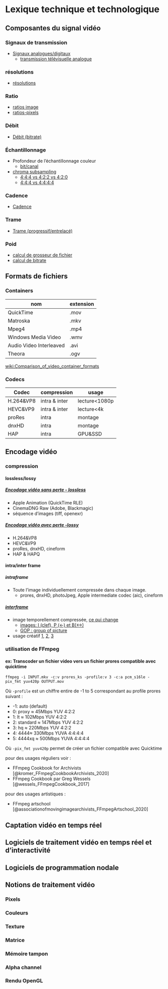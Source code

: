 # Lexique technique et technologique{#lexique}

## Composantes du signal vidéo
### Signaux de transmission
* [Signaux analogues/digitaux](https://en.wikipedia.org/wiki/Video#Analog_video)
	* [transmission télévisuelle analogue](https://en.wikipedia.org/wiki/Analog_television)

### résolutions

* [résolutions](https://en.wikipedia.org/wiki/Computer_display_standard#/media/File:Vector_Video_Standards2.svg)

### Ratio
* [ratios image](https://en.wikipedia.org/wiki/Display_aspect_ratio)
* [ratios-pixels](https://en.wikipedia.org/wiki/Pixel_aspect_ratio)

### Débit
* [Débit (bitrate)](https://en.wikipedia.org/wiki/Bit_rate#Video) 

### Échantillonnage
* Profondeur de l'échantillonnage couleur 
	* [bit/canal](https://en.wikipedia.org/wiki/Color_depth)  
* [chroma subsampling](https://en.wikipedia.org/wiki/Chroma_subsampling#Sampling_systems_and_ratios) 
	* [4:4:4 vs 4:2:2 vs 4:2:0](https://upload.wikimedia.org/wikipedia/commons/0/06/Colorcomp.jpg)
	* [4:4:4 vs 4:4:4:4](https://en.wikipedia.org/wiki/Alpha_compositing)

### Cadence
* [Cadence](https://frames-per-second.appspot.com) 

### Trame
* [Trame (progressif/entrelacé)](https://web.archive.org/web/20140222010640/http://neuron2.net/LVG/interlacing.html)

### Poid
* [calcul de grosseur de fichier](https://toolstud.io/video/filesize.php?imagewidth=1920&imageheight=1080&framerate=29.97&timeduration=60&timeunit=seconds)
* [calcul de bitrate](https://toolstud.io/video/bitrate.php?imagewidth=1&imageheight=1&colordepth=24&framerate=29.97)

## Formats de fichiers 

### Containers

| nom | extension |
| -	| -|
| QuickTime | .mov |
| Matroska  | .mkv |
| Mpeg4		| .mp4 |
| Windows Media Video | .wmv |
| Audio Video Interleaved | .avi |
| Theora 	| .ogv |

[wiki:Comparison_of_video_container_formats](https://en.wikipedia.org/wiki/Comparison_of_video_container_formats)

### Codecs

|Codec 				| compression		| usage 		|	 
| - 				|	-				|	 - 			|	
| H.264&VP8			|	intra & inter	| lecture<1080p 	|
| HEVC&VP9			|	intra & inter   | lecture<4k  	|
| proRes 			|	intra			| montage 		|
| dnxHD				|	intra 			| montage 		|
| HAP				|	intra 		 	| GPU&SSD   	 |

## Encodage vidéo
###  compression 

#### lossless/lossy

##### [Encodage vidéo sans perte - lossless](https://en.wikipedia.org/wiki/List_of_codecs#Lossless_video_compression)
* Apple Animation (QuickTime RLE)
* CinemaDNG Raw (Adobe, Blackmagic)
* séquence d'images (tiff, openexr)

##### [Encodage vidéo avec perte -lossy](https://en.wikipedia.org/wiki/List_of_codecs#Lossy_compression_2)
* H.264&VP8
* HEVC&VP9
* proRes, dnxHD, cineform		
* HAP & HAPQ	


#### intra/inter frame

##### intraframe
* Toute l'image individuellement compressée dans chaque image.
	* prores, dnxHD, photoJpeg, Apple intermediate codec (aic), cineform 	

##### [interframe](https://en.wikipedia.org/wiki/Inter_frame)
* image temporellement compressée, [ce qui change](http://dvd-hq.info/data_compression_3.php)
	* [images: I (clef), P (<-) et B(<->)](https://en.wikipedia.org/wiki/Video_compression_picture_types)
	* [GOP : group of picture](https://en.wikipedia.org/wiki/Inter_frame#/media/File:IPB_images_sequence.png)
* usage créatif [1](https://www.youtube.com/watch?v=rMSsw4CZvKg), [2](https://www.youtube.com/watch?v=rSmEOk5AiN0), [3](https://www.youtube.com/watch?v=dNa0-xrKi3Q)

### utilisation de FFmpeg
#### ex: Transcoder un fichier video vers un fichier prores compatible avec quicktime
```
ffmpeg -i INPUT.mkv -c:v prores_ks -profile:v 3 -c:a pcm_s16le -pix_fmt yuv420p OUTPUT.mov
```

Où `-profile` est un chiffre entire de -1 to 5 correspondant au profile prores suivant :

* -1: auto (default)
* 0: proxy ≈ 45Mbps YUV 4:2:2
* 1: lt ≈ 102Mbps YUV 4:2:2
* 2: standard ≈ 147Mbps YUV 4:2:2
* 3: hq ≈ 220Mbps YUV 4:2:2
* 4: 4444≈ 330Mbps YUVA 4:4:4:4
* 5: 4444xq ≈ 500Mbps YUVA 4:4:4:4

Où `-pix_fmt yuv420p` permet de créer un fichier compatible avec Quicktime

pour des usages réguliers voir : 

* FFmpeg Cookbook for Archivists [@kromer_FFmpegCookbookArchivists_2020]
* FFmpeg Cookbook par Greg Wessels [@wessels_FFmpegCookbook_2017]


pour des usages artistiques : 

* FFmpeg artschool [@associationofmovingimagearchivists_FFmpegArtschool_2020]

## Captation vidéo en temps réel 

## Logiciels de traitement vidéo en temps réel et d’interactivité 

## Logiciels de programmation nodale 

## Notions de traitement vidéo 
### Pixels
### Couleurs 
### Texture 
### Matrice 
### Mémoire tampon 
### Alpha channel 
### Rendu OpenGL
